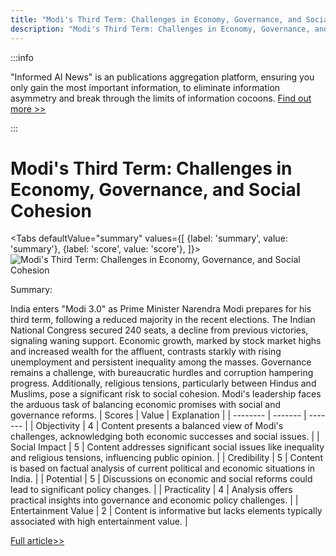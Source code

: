 ```yaml
---
title: "Modi's Third Term: Challenges in Economy, Governance, and Social Cohesion"
description: "Modi's Third Term: Challenges in Economy, Governance, and Social Cohesion"
---
```



:::info

"Informed AI News" is an publications aggregation platform, ensuring you only gain the most important information, to eliminate information asymmetry and break through the limits of information cocoons.  [Find out more >>](/)

:::

# Modi's Third Term: Challenges in Economy, Governance, and Social Cohesion


<Tabs
	defaultValue="summary"
	values={[
	{label: 'summary', value: 'summary'},
	{label: 'score', value: 'score'},
]}>
<TabItem value="summary">
<img
  src="https://image.informedainews.com/2024/06/Pol-9Zt-1717900293-0.jpg"
  alt="Modi's Third Term: Challenges in Economy, Governance, and Social Cohesion"
/>



Summary:

India enters "Modi 3.0" as Prime Minister Narendra Modi prepares for his third term, following a reduced majority in the recent elections. The Indian National Congress secured 240 seats, a decline from previous victories, signaling waning support. Economic growth, marked by stock market highs and increased wealth for the affluent, contrasts starkly with rising unemployment and persistent inequality among the masses. Governance remains a challenge, with bureaucratic hurdles and corruption hampering progress. Additionally, religious tensions, particularly between Hindus and Muslims, pose a significant risk to social cohesion. Modi's leadership faces the arduous task of balancing economic promises with social and governance reforms.
</TabItem>
<TabItem value="score">
	| Scores     | Value   | Explanation |
	| -------- | ------- | ------- |
	| Objectivity  | 4    | Content presents a balanced view of Modi's challenges, acknowledging both economic successes and social issues.    |
	| Social Impact | 5     | Content addresses significant social issues like inequality and religious tensions, influencing public opinion.    |
	| Credibility    | 5    | Content is based on factual analysis of current political and economic situations in India.    |
	| Potential    | 5    | Discussions on economic and social reforms could lead to significant policy changes.    |
	| Practicality    | 4    | Analysis offers practical insights into governance and economic policy challenges.    |
	| Entertainment Value    | 2    | Content is informative but lacks elements typically associated with high entertainment value.    |
</TabItem>
</Tabs>

[Full article>>](https://china.cankaoxiaoxi.com/#/detailsPage/ruick/09cb1d3988844910bcea6ac9867b133e/1/2024-06-08)
